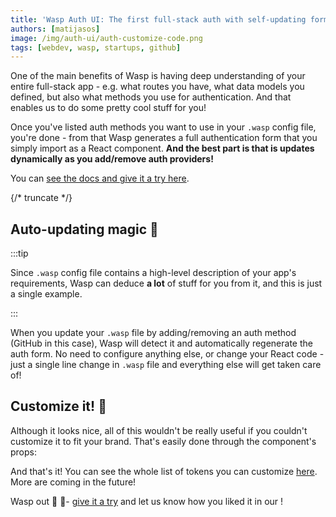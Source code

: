 ```yaml
---
title: 'Wasp Auth UI: The first full-stack auth with self-updating forms!'
authors: [matijasos]
image: /img/auth-ui/auth-customize-code.png
tags: [webdev, wasp, startups, github]
---
```



One of the main benefits of Wasp is having deep understanding of your entire full-stack app - e.g. what routes you have, what data models you defined, but also what methods you use for authentication. And that enables us to do some pretty cool stuff for you!

<ImgWithCaption caption="Customize auth forms to fit your brand!" alt="Auth UI Demo" source="img/auth-ui/auth-ui-demo.png" />

Once you've listed auth methods you want to use in your `.wasp` config file, you're done - from that Wasp generates a full authentication form that you simply import as a React component. **And the best part is that is updates dynamically as you add/remove auth providers!**

You can [see the docs and give it a try here](/docs/auth/ui).

{/* truncate */}

## Auto-updating magic 🔮

<ImgWithCaption caption="Add GitHub as another auth provider -> the form updates automatically!" alt="Auth UI Demo gif" source="img/auth-ui/auth-demo-compiler.gif" />

:::tip

Since `.wasp` config file contains a high-level description of your app's requirements, Wasp can deduce **a lot** of stuff for you from it, and this is just a single example.

:::

When you update your `.wasp` file by adding/removing an auth method (GitHub in this case), Wasp will detect it and automatically regenerate the auth form. No need to configure anything else, or change your React code - just a single line change in `.wasp` file and everything else will get taken care of!

<ImgWithCaption caption="When you realize Wasp is a compiler and actually understands your app 🤯" alt="Mind exploding" source="img/auth-ui/mind-explosion.gif" />

## Customize it! 🎨

Although it looks nice, all of this wouldn't be really useful if you couldn't customize it to fit your brand. That's easily done through the component's props:

<ImgWithCaption caption="Easily customize your auth form through props!" alt="Customizing auth form through props" source="img/auth-ui/auth-customize-code.png" />

And that's it! You can see the whole list of tokens you can customize [here](https://github.com/wasp-lang/wasp/blob/main/waspc/data/Generator/templates/react-app/src/stitches.config.js). More are coming in the future!

Wasp out 🐝 🎤- [give it a try](/docs/auth/ui) and let us know how you liked it in our <DiscordLink />!
